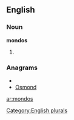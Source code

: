 ==English==

===Noun===
'''mondos'''

# {{plural of|[[mondo]]}}

===Anagrams===
* {{alphagram|dmnoos}}
* [[Osmond#English|Osmond]]

[[Category:English plurals]]

[[ar:mondos]]